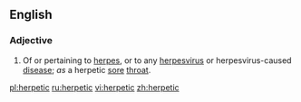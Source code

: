 ==English==

===Adjective===
{{en-adj|-}}

# {{context|medicine|lang=en}} Of or pertaining to [[herpes]], or to any [[herpesvirus]] or herpesvirus-caused [[disease]]; ''as'' a herpetic [[sore]] [[throat]].

[[pl:herpetic]]
[[ru:herpetic]]
[[vi:herpetic]]
[[zh:herpetic]]